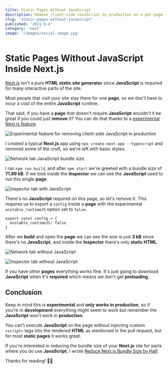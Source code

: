 ```yaml
---
title: Static Pages Without JavaScript
description: Remove client-side JavaScript in production on a per-page basis
slug: 'static-pages-without-javascript'
published: '2021-9-4'
category: 'next'
image: '/images/social-image.jpg'
---
```


# Static Pages Without JavaScript Inside Next.js

[Next.js](https://nextjs.org/) isn't a pure **HTML static site generator** since **JavaScript** is required for many interactive parts of the site.

Most people that visit your site stay there for one **page**, so we don't have to incur a cost of the entire **JavaScript** runtime.

That said, if you have a **page** that doesn't require **JavaScript** wouldn't it be great if you could just **remove** it? You can do that thanks to a [experimental Next.js feature](https://github.com/vercel/next.js/pull/11949).

<Image
  height={542}
  width={816}
  src="/images/static-pages-without-javascript/experimental-feature.webp"
  alt="Experimental feature for removing client-side JavaScript in production"
/>

I created a typical **Next.js** app using `npx create-next-app --typescript` and removed some of the cruft, so we're left with basic styles.

<Image
  height={648}
  width={1000}
  src="/images/static-pages-without-javascript/network-with-javascript.webp"
  alt="Network tab JavaScript bundle size"
/>

I ran `npm run build`, and after `npm start` we're greeted with a bundle size of **71.89 kB**. If we look inside the **Inspector** we can see the **JavaScript** used to run this single **page**.

<Image
  height={648}
  width={1000}
  src="/images/static-pages-without-javascript/inspector-with-javascript.webp"
  alt="Inspector tab with JavaScript"
/>

There's no **JavaScript** required on this page, so let's remove it. This requires us to export a `config` inside a **page** with the experimental `unstable_runtimeJS` option set to `false`.

```js:index.tsx
export const config = {
  unstable_runtimeJS: false
}
```

After we **build** and open the **page** we can see the size is just **3 kB** since there's no **JavaScript**, and inside the **Inspector** there's only **static HTML**.

<Image
  height={648}
  width={1000}
  src="/images/static-pages-without-javascript/network-without-javascript.webp"
  alt="Network tab without JavaScript"
/>

<Image
  height={648}
  width={1000}
  src="/images/static-pages-without-javascript/inspector-without-javascript.webp"
  alt="Inspector tab without JavaScript"
/>

If you have other **pages** everything works fine. It's just going to download **JavaScript** when it's **required** which means we don't get **preloading**.

## Conclusion

Keep in mind this is **experimental** and **only works in production**, so if you're in **development** everything might seem to work but remember the **JavaScript** won't work in **production**.

You can't execute **JavaScript** on the page without injecting custom `<script>` tags into the rendered **HTML** as mentioned in the pull request, but for most **static pages** it works great.

If you're interested in reducing the bundle size of your **Next.js** site for parts where you do use **JavaScript**, I wrote [Reduce Next.js Bundle Size by Half](https://joyofcode.xyz/next-bundle-size).

Thanks for reading! 🏄‍♀️
